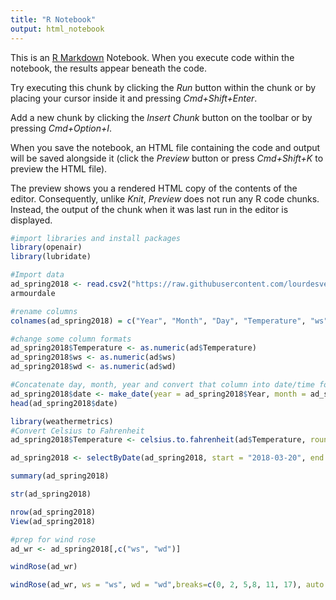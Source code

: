 ```yaml
---
title: "R Notebook"
output: html_notebook
---
```


This is an [R Markdown](http://rmarkdown.rstudio.com) Notebook. When you execute code within the notebook, the results appear beneath the code. 

Try executing this chunk by clicking the *Run* button within the chunk or by placing your cursor inside it and pressing *Cmd+Shift+Enter*. 

Add a new chunk by clicking the *Insert Chunk* button on the toolbar or by pressing *Cmd+Option+I*.

When you save the notebook, an HTML file containing the code and output will be saved alongside it (click the *Preview* button or press *Cmd+Shift+K* to preview the HTML file). 

The preview shows you a rendered HTML copy of the contents of the editor. Consequently, unlike *Knit*, *Preview* does not run any R code chunks. Instead, the output of the chunk when it was last run in the editor is displayed.
```r
#import libraries and install packages
library(openair)
library(lubridate)
```

```r
#Import data
ad_spring2018 <- read.csv2("https://raw.githubusercontent.com/lourdesvera/Community_Air_Montoring/master/Wind_Analyses/Armourdale_10yrs.csv", header = TRUE, sep = ",", stringsAsFactors = FALSE )
armourdale
```

```r
#rename columns
colnames(ad_spring2018) = c("Year", "Month", "Day", "Temperature", "ws", "wd")
```

```r
#change some column formats
ad_spring2018$Temperature <- as.numeric(ad$Temperature)
ad_spring2018$ws <- as.numeric(ad$ws)
ad_spring2018$wd <- as.numeric(ad$wd)
```

```r
#Concatenate day, month, year and convert that column into date/time format
ad_spring2018$date <- make_date(year = ad_spring2018$Year, month = ad_spring2018$Month , day = ad_spring2018$Day)
head(ad_spring2018$date)
```

```r
library(weathermetrics)
#Convert Celsius to Fahrenheit
ad_spring2018$Temperature <- celsius.to.fahrenheit(ad$Temperature, round = 2)
```

```r
ad_spring2018 <- selectByDate(ad_spring2018, start = "2018-03-20", end = "2018-06-20")
```


```r
summary(ad_spring2018)
```

```r
str(ad_spring2018)
```

```r
nrow(ad_spring2018)
View(ad_spring2018)
```

```r
#prep for wind rose
ad_wr <- ad_spring2018[,c("ws", "wd")]
```

```r
windRose(ad_wr)
```

```r
windRose(ad_wr, ws = "ws", wd = "wd",breaks=c(0, 2, 5,8, 11, 17), auto.text=FALSE, paddle=FALSE, annotate=FALSE, grid.line=5, key = list(labels = c(">0-2", ">2-5", ">5-8", ">8-11", ">11-17")), key.footer = "Spring 2018 Wind Speed Plot in Armourdale, KS (m/s)", key.position = "bottom",par.settings=list(axis.line=list(col="lightgray")), col = c("#4f4f4f", "#0a7cb9", "#f9be00", "#ff7f2f", "#d7153a"))
```
